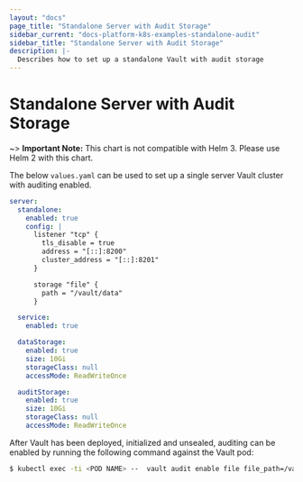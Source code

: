 ```yaml
---
layout: "docs"
page_title: "Standalone Server with Audit Storage"
sidebar_current: "docs-platform-k8s-examples-standalone-audit"
sidebar_title: "Standalone Server with Audit Storage"
description: |-
  Describes how to set up a standalone Vault with audit storage
---
```


# Standalone Server with Audit Storage

~> **Important Note:** This chart is not compatible with Helm 3. Please use Helm 2 with this chart.

The below `values.yaml` can be used to set up a single server Vault cluster with
auditing enabled.

```yaml
server:
  standalone:
    enabled: true
    config: |
      listener "tcp" {
        tls_disable = true
        address = "[::]:8200"
        cluster_address = "[::]:8201"
      }

      storage "file" {
        path = "/vault/data"
      }

  service:
    enabled: true

  dataStorage:
    enabled: true
    size: 10Gi
    storageClass: null
    accessMode: ReadWriteOnce

  auditStorage:
    enabled: true
    size: 10Gi
    storageClass: null
    accessMode: ReadWriteOnce
```

After Vault has been deployed, initialized and unsealed, auditing can be enabled
by running the following command against the Vault pod:

```bash
$ kubectl exec -ti <POD NAME> --  vault audit enable file file_path=/vault/audit/vault_audit.log
```
